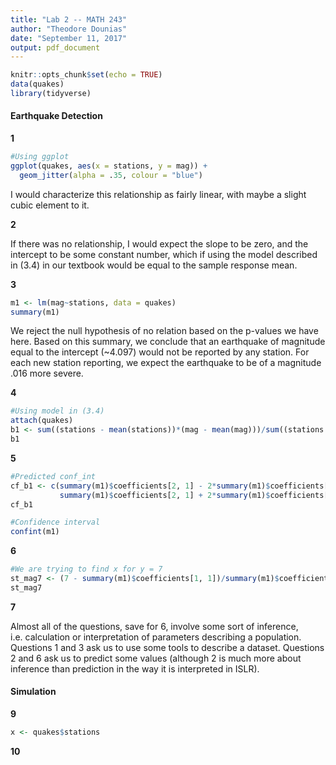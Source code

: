 ```yaml
---
title: "Lab 2 -- MATH 243"
author: "Theodore Dounias"
date: "September 11, 2017"
output: pdf_document
---
```


```r
knitr::opts_chunk$set(echo = TRUE)
data(quakes)
library(tidyverse)
```
#### Earthquake Detection 
   
   
**1**
  

```r

#Using ggplot
ggplot(quakes, aes(x = stations, y = mag)) +
  geom_jitter(alpha = .35, colour = "blue")
```
   
I would characterize this relationship as fairly linear, with maybe a slight cubic element to it.
      
**2**
   
If there was no relationship, I would expect the slope to be zero, and the intercept to be some constant number, which if using the model described in (3.4) in our textbook would be equal to the sample response mean.
    
**3**
   
```r
m1 <- lm(mag~stations, data = quakes)
summary(m1)
```
   
We reject the null hypothesis of no relation based on the p-values we have here. Based on this summary, we conclude that an earthquake of magnitude equal to the intercept (~4.097) would not be reported by any station. For each new station reporting, we expect the earthquake to be of a magnitude .016 more severe. 
   
**4**
   
```r
#Using model in (3.4)
attach(quakes)
b1 <- sum((stations - mean(stations))*(mag - mean(mag)))/sum((stations - mean(stations))^2)
b1
```
    
**5**
   
```r
#Predicted conf_int
cf_b1 <- c(summary(m1)$coefficients[2, 1] - 2*summary(m1)$coefficients[2, 2], 
           summary(m1)$coefficients[2, 1] + 2*summary(m1)$coefficients[2, 2])
cf_b1

#Confidence interval
confint(m1)
```
   
**6**
    
```r

#We are trying to find x for y = 7
st_mag7 <- (7 - summary(m1)$coefficients[1, 1])/summary(m1)$coefficients[2, 1]
st_mag7
```
     
**7**
    
Almost all of the questions, save for 6, involve some sort of inference, i.e. calculation or interpretation of parameters describing a population. Questions 1 and 3 ask us to use some tools to describe a dataset. Questions 2 and 6 ask us to predict some values (although 2 is much more about inference than prediction in the way it is interpreted in ISLR).
    
    
#### Simulation
   
**9**
   
```r
x <- quakes$stations
```
    
**10**
   
```r

```

